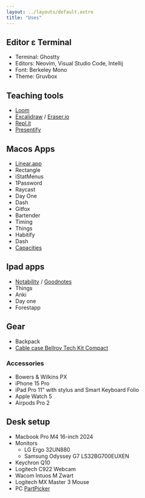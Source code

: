 ```yaml
---
layout: ../layouts/default.astro
title: "Uses"
---
```


## Editor ε Terminal

- Terminal: Ghostty
- Editors: Neovim, Visual Studio Code, Intellij
- Font: Berkeley Mono
- Theme: Gruvbox

## Teaching tools

- [Loom](https://www.loom.com/)
- [Excalidraw](excalidraw.com) / [Eraser.io](https://app.eraser.io)
- [Repl.it](https://repl.it/)
- [Presentify](https://presentify.app/)

## Macos Apps

- [Linear.app](https://linear.app/)
- Rectangle
- iStatMenus
- 1Password
- Raycast
- Day One
- Dash
- Gitfox
- Bartender
- Timing
- Things
- Habitify
- Dash
- [Capacities](https://capacities.io/)

## Ipad apps

- [Notability](https://notability.com/) / [Goodnotes](https://goodnotes.com/)
- Things
- Anki
- Day one
- Forestapp

## Gear

- Backpack
- [Cable case Bellroy Tech Kit Compact](https://www.bellroy.com/tech-kit)

### Accessories

- Bowers & Wilkins PX
- iPhone 15 Pro
- iPad Pro 11" with stylus and Smart Keyboard Folio
- Apple Watch 5
- Airpods Pro 2

## Desk setup

- Macbook Pro M4 16-inch 2024
- Monitors
  - LG Ergo 32UN880
  - Samsung Odyssey G7 LS32BG700EUXEN
- Keychron Q10
- Logitech C922 Webcam
- Wacom Intuos M Zwart
- Logitech MX Master 3 Mouse
- PC [PartPicker](https://pcpartpicker.com/list/sNkNN6)
